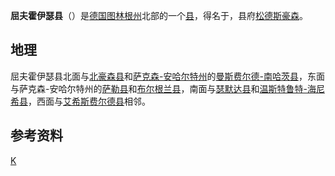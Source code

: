 {{noteTA|G1=德国地名|G2=Landkreis|G3=单位}}
{{Infobox District DE
| name             = 屈夫霍伊瑟县
| image_skyline    = 
| image_size       = 
| image_caption    = 
| map              = {{Germany district OSM map |parent_subdivision = Q1205}}
| image_coa        = Wappen Kyffhäuserkreis.svg
| image_flag       = 
| coordinates      = {{Coord}}
| state            = 图林根
| regierungsbezirk = 
| capital          = [[松德斯豪森|松德斯豪森]]
| area             = 1037.91
| Kreisschlüssel   = 16065
| population_ref   = 
| district_admin   = Antje Hochwind
| admin_party      = [[德国社会民主党|SPD]]
| founded          = 
| dissolved        = 
| carsign          = KYF, ART, SDH
| url              = [http://www.kyffhaeuser.de www.kyffhaeuser.de]
}}
'''屈夫霍伊瑟县'''（{{lang-de|Kyffhäuserkreis}}）是[[德国|德国]][[图林根州|图林根州]]北部的一个[[县_(德国)|县]]，得名于{{link-de|屈夫霍伊瑟山|Kyffhäuser}}，县府[[松德斯豪森|松德斯豪森]]。

== 地理 ==
屈夫霍伊瑟县北面与[[北豪森县|北豪森县]]和[[萨克森-安哈尔特|萨克森-安哈尔特州]]的[[曼斯费尔德-南哈茨县|曼斯费尔德-南哈茨县]]，东面与萨克森-安哈尔特州的[[萨勒县|萨勒县]]和[[布尔根兰县|布尔根兰县]]，南面与[[瑟默达县|瑟默达县]]和[[温斯特鲁特-海尼希县|温斯特鲁特-海尼希县]]，西面与[[艾希斯费尔德县|艾希斯费尔德县]]相邻。

== 参考资料 ==
{{reflist}}

{{图林根州行政区划}}
{{Authority control}}

[[Category:图林根州的县|K]]